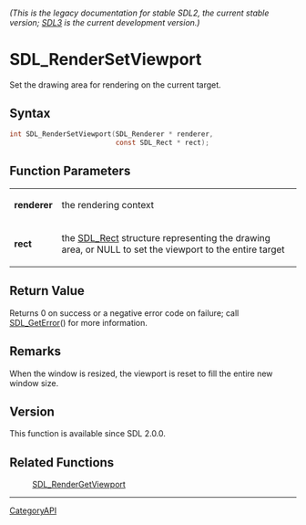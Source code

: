 ====== (This is the legacy documentation for stable SDL2, the current stable version; [https://wiki.libsdl.org/SDL3/ SDL3] is the current development version.) ======
= SDL_RenderSetViewport =

Set the drawing area for rendering on the current target.

== Syntax ==

<syntaxhighlight lang='c'>
int SDL_RenderSetViewport(SDL_Renderer * renderer,
                          const SDL_Rect * rect);
</syntaxhighlight>

== Function Parameters ==

{|
|'''renderer'''
|the rendering context
|-
|'''rect'''
|the [[SDL_Rect]] structure representing the drawing area, or NULL to set the viewport to the entire target
|}

== Return Value ==

Returns 0 on success or a negative error code on failure; call
[[SDL_GetError]]() for more information.

== Remarks ==

When the window is resized, the viewport is reset to fill the entire new
window size.

== Version ==

This function is available since SDL 2.0.0.

== Related Functions ==

:[[SDL_RenderGetViewport]]

----
[[CategoryAPI]]


